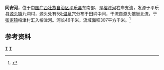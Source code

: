{{Infobox River
  | river_name      = 同安河
  | image_name      =
  | image_size      = 
  | caption         = 
  | origin          = [[广西壮族自治区|广西壮族自治区]][[平乐县|平乐县]][[源头镇|源头镇]]九洞村
  | mouth           = 广西壮族自治区平乐县[[张家镇_(平乐县)|张家镇]]榕津村[[榕津河|榕津河]]
  | basin_countries = 广西平乐县
  | length          = 46 km
  | elevation       = 
  | mouth_elevation = 
  | discharge       = 
  | watershed       = 307 km<sup>2</sup>
}}
'''同安河'''，位于[[中国|中国]][[广西壮族自治区|广西壮族自治区]][[平乐县|平乐县]]东南部，是[[榕津河|榕津河]]右岸支流，发源于平乐县[[源头镇|源头镇]]九洞村，源头处有5处[[温泉|温泉]]穴分布于田垌中间，干流自源头蜿蜒北流，于[[张家镇_(平乐县)|张家镇]]榕津村汇入榕津河。河长46千米，流域面积307平方千米。<ref name="中国河湖大典">{{cite book zh |author=《[[中国河湖大典|中国河湖大典]]》编纂委员会 |title=《中国河湖大典·珠江卷》 |format=M |edition=1 |location=北京 |publisher=中国水利水电出版社 |date=2013年1月 |pages=197页 |id= ISBN 978-7-5170-0561-2}}</ref>

==参考资料==
{{reflist}}

[[Category:桂江水系|T]]
[[Category:广西河流|T]]
